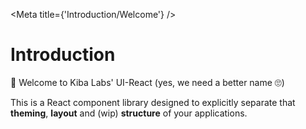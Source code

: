 

<Meta
  title={'Introduction/Welcome'}
/>

# Introduction

👋 Welcome to Kiba Labs' UI-React (yes, we need a better name 🙄)

This is a React component library designed to explicitly separate that **theming**, **layout** and (wip) **structure** of your applications.

